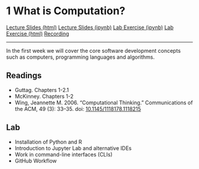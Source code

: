 # 1 What is Computation?

<div id="buttons">
<a class="btn btn-primary btn-lg" role="button" href="lectures/01b_week.html">Lecture Slides (html)</a>
<a class="btn btn-secondary btn-lg" role="button" href="https://github.com/ASDS-TCD/POP77001_Computer_Programming_2021/blob/main/lectures/01b_week.ipynb">Lecture Slides (ipynb)</a>
<a class="btn btn-success btn-lg" role="button" href="https://github.com/ASDS-TCD/POP77001_Computer_Programming_2021/blob/main/labs/01_week.ipynb">Lab Exercise (ipynb)</a>
<a class="btn btn-secondary btn-lg" role="button" href="labs/01_week.html">Lab Exercise (html)</a>
<a class="btn btn-warning btn-lg" role="button" href="recordings/01_week_lecture.mp3">Recording</a>
</div>
---

In the first week we will cover the core software development concepts such as computers, programming languages and algorithms.

## Readings

- Guttag. Chapters 1-2.1
- McKinney. Chapters 1-2
- Wing, Jeannette M. 2006. "Computational Thinking." Communications of the ACM, 49 (3): 33–35. doi: [10.1145/1118178.1118215](https://doi.org/10.1145/1118178.1118215)

## Lab

- Installation of Python and R
- Introduction to Jupyter Lab and alternative IDEs
- Work in command-line interfaces (CLIs)
- GitHub Workflow
